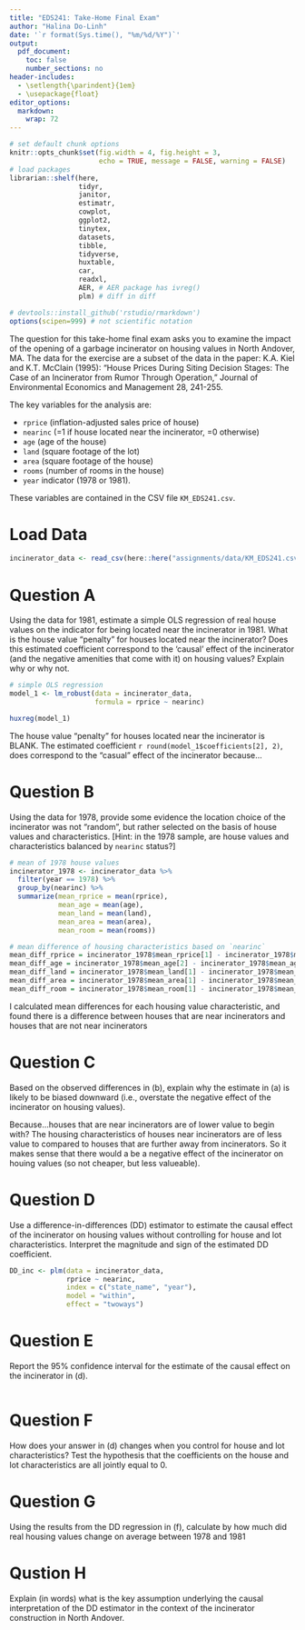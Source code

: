 ```yaml
---
title: "EDS241: Take-Home Final Exam"
author: "Halina Do-Linh"
date: '`r format(Sys.time(), "%m/%d/%Y")`'
output: 
  pdf_document:
    toc: false
    number_sections: no
header-includes:
  - \setlength{\parindent}{1em}
  - \usepackage{float}
editor_options: 
  markdown: 
    wrap: 72
---
```


```r
# set default chunk options
knitr::opts_chunk$set(fig.width = 4, fig.height = 3, 
                      echo = TRUE, message = FALSE, warning = FALSE)
# load packages
librarian::shelf(here,
                 tidyr,
                 janitor,
                 estimatr,
                 cowplot,
                 ggplot2,
                 tinytex,
                 datasets,
                 tibble,
                 tidyverse,
                 huxtable,
                 car,
                 readxl,
                 AER, # AER package has ivreg()
                 plm) # diff in diff   

# devtools::install_github('rstudio/rmarkdown')
options(scipen=999) # not scientific notation
```

\noindent The question for this take-home final exam asks you to examine the impact of the opening of a garbage incinerator on housing values in North Andover, MA. The data for the exercise are a subset of the data in the paper: K.A. Kiel and K.T. McClain (1995): “House Prices During Siting Decision Stages: The Case of an Incinerator from Rumor Through Operation,” Journal of Environmental Economics and Management 28, 241-255.

\noindent The key variables for the analysis are: 

- `rprice` (inflation-adjusted sales price of house)
- `nearinc` (=1 if house located near the incinerator, =0 otherwise)
- `age` (age of the house)
- `land` (square footage of the lot)
- `area` (square footage of the house)
- `rooms` (number of rooms in the house)
- `year` indicator (1978 or 1981).

\noindent These variables are contained in the CSV file `KM_EDS241.csv`.

# Load Data

```r
incinerator_data <- read_csv(here::here("assignments/data/KM_EDS241.csv"))
```

# Question A
\noindent Using the data for 1981, estimate a simple OLS regression of real house values on the indicator for being located near the incinerator in 1981. What is the house value “penalty” for houses located near the incinerator? Does this estimated coefficient correspond to the ‘causal’ effect of the incinerator (and the negative amenities that come with it) on housing values? Explain why or why not.

```r
# simple OLS regression
model_1 <- lm_robust(data = incinerator_data, 
                     formula = rprice ~ nearinc)

huxreg(model_1)
```

\noindent \textbf{Answer:} The house value "penalty" for houses located near the incinerator is BLANK. The estimated coefficient `r round(model_1$coefficients[2], 2)`, does correspond to the "casual" effect of the incinerator because...

# Question B
\noindent Using the data for 1978, provide some evidence the location choice of the incinerator was not “random”, but rather selected on the basis of house values and characteristics. [Hint: in the 1978 sample, are house values and characteristics balanced by `nearinc` status?]

```r
# mean of 1978 house values 
incinerator_1978 <- incinerator_data %>%
  filter(year == 1978) %>%
  group_by(nearinc) %>%
  summarize(mean_rprice = mean(rprice),
            mean_age = mean(age),
            mean_land = mean(land),
            mean_area = mean(area),
            mean_room = mean(rooms))

# mean difference of housing characteristics based on `nearinc`
mean_diff_rprice = incinerator_1978$mean_rprice[1] - incinerator_1978$mean_rprice[2]
mean_diff_age = incinerator_1978$mean_age[2] - incinerator_1978$mean_age[1]
mean_diff_land = incinerator_1978$mean_land[1] - incinerator_1978$mean_land[2]
mean_diff_area = incinerator_1978$mean_area[1] - incinerator_1978$mean_area[2]
mean_diff_room = incinerator_1978$mean_room[1] - incinerator_1978$mean_room[2]
```

\noindent \textbf{Answer:} I calculated mean differences for each housing value characteristic, and found there is a difference between houses that are near incinerators and houses that are not near incinerators 

# Question C
\noindent Based on the observed differences in (b), explain why the estimate in (a) is likely to be biased downward (i.e., overstate the negative effect of the incinerator on housing values).

\noindent \textbf{Answer:} Because...houses that are near incinerators are of lower value to begin with? The housing characteristics of houses near incinerators are of less value to compared to houses that are further away from incinerators. So it makes sense that there would a be a negative effect of the incinerator on houing values (so not cheaper, but less valueable). 

# Question D
\noindent Use a difference-in-differences (DD) estimator to estimate the causal effect of the incinerator on housing values without controlling for house and lot characteristics. Interpret the magnitude and sign of the estimated DD coefficient.

```r
DD_inc <- plm(data = incinerator_data,
              rprice ~ nearinc,
              index = c("state_name", "year"),
              model = "within",
              effect = "twoways")
```


# Question E
\noindent Report the 95% confidence interval for the estimate of the causal effect on the incinerator in (d).

```r

```


# Question F
\noindent How does your answer in (d) changes when you control for house and lot characteristics? Test the hypothesis that the coefficients on the house and lot characteristics are all jointly equal to 0.

# Question G
\noindent Using the results from the DD regression in (f), calculate by how much did real housing values change on average between 1978 and 1981

# Qustion H
\noindent Explain (in words) what is the key assumption underlying the causal interpretation of the DD estimator in the context of the incinerator construction in North Andover.



